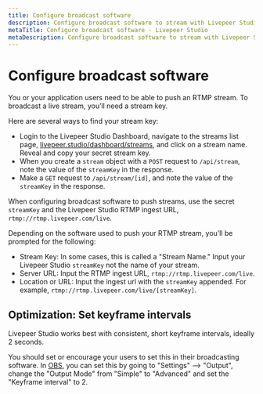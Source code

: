 ```yaml
---
title: Configure broadcast software
description: Configure broadcast software to stream with Livepeer Studio
metaTitle: Configure broadcast software - Livepeer Studio
metaDescription: Configure broadcast software to stream with Livepeer Studio
---
```


# Configure broadcast software

You or your application users need to be able to push an RTMP stream. To
broadcast a live stream, you’ll need a stream key.

Here are several ways to find your stream key:

- Login to the Livepeer Studio Dashboard, navigate to the streams list page,
  [livepeer.studio/dashboard/streams](https://livepeer.studio/dashboard/streams),
  and click on a stream name. Reveal and copy your secret stream key.
- When you create a `stream` object with a `POST` request to `/api/stream`, note
  the value of the `streamKey` in the response.
- Make a `GET` request to `/api/stream/[id]`, and note the value of the
  `streamKey` in the response.

When configuring broadcast software to push streams, use the secret `streamKey`
and the Livepeer Studio RTMP ingest URL, `rtmp://rtmp.livepeer.com/live`.

Depending on the software used to push your RTMP stream, you’ll be prompted for
the following:

- Stream Key: In some cases, this is called a "Stream Name." Input your Livepeer
  Studio `streamKey` not the name of your stream.
- Server URL: Input the RTMP ingest URL, `rtmp://rtmp.livepeer.com/live`.
- Location or URL: Input the ingest url with the `streamKey` appended. For
  example, `rtmp://rtmp.livepeer.com/live/[streamKey]`.

## Optimization: Set keyframe intervals

Livepeer Studio works best with consistent, short keyframe intervals, ideally 2
seconds.

You should set or encourage your users to set this in their broadcasting
software. In [OBS](https://obsproject.com/), you can set this by going to
"Settings" --> "Output", change the "Output Mode" from "Simple" to "Advanced"
and set the "Keyframe interval" to 2.
